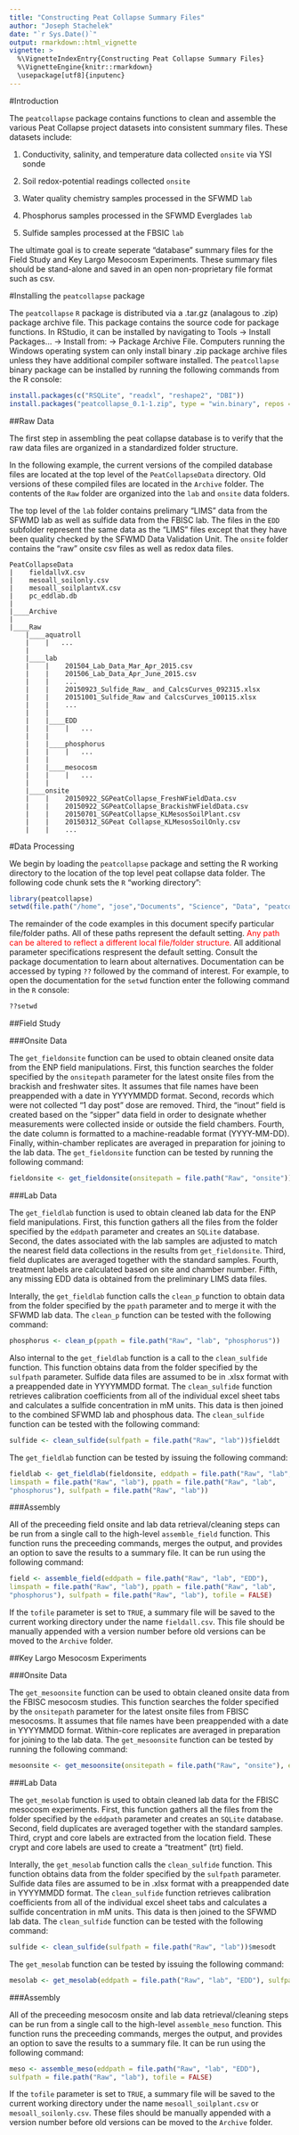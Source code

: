 ```yaml
---
title: "Constructing Peat Collapse Summary Files"
author: "Joseph Stachelek"
date: "`r Sys.Date()`"
output: rmarkdown::html_vignette
vignette: >
  %\VignetteIndexEntry{Constructing Peat Collapse Summary Files}
  %\VignetteEngine{knitr::rmarkdown}
  \usepackage[utf8]{inputenc}
---
```


#Introduction

The `peatcollapse` package contains functions to clean and assemble the various Peat Collapse project datasets into consistent summary files. These datasets include:

1. Conductivity, salinity, and temperature data collected `onsite` via YSI sonde 

2. Soil redox-potential readings collected `onsite`

3. Water quality chemistry samples processed in the SFWMD `lab`

4. Phosphorus samples processed in the SFWMD Everglades `lab`

5. Sulfide samples processed at the FBSIC `lab`

The ultimate goal is to create seperate "database" summary files for the Field Study and Key Largo Mesocosm Experiments. These summary files should be stand-alone and saved in an open non-proprietary file format such as csv. 


#Installing the `peatcollapse` package

The `peatcollapse` `R` package is distributed via a .tar.gz (analagous to .zip) package archive file. This package contains the source code for package functions. In RStudio, it can be installed by navigating to Tools -> Install Packages... -> Install from: -> Package Archive File. Computers running the Windows operating system can only install binary .zip package archive files unless they have additional compiler software installed. The `peatcollapse` binary package can be installed by running the following commands from the R console:

```r
install.packages(c("RSQLite", "readxl", "reshape2", "DBI"))
install.packages("peatcollapse_0.1-1.zip", type = "win.binary", repos = NULL)
```

##Raw Data

The first step in assembling the peat collapse database is to verify that the raw data files are organized in a standardized folder structure.

In the following example, the current versions of the compiled database files are located at the top level of the `PeatCollapseData` directory. Old versions of these compiled files are located in the `Archive` folder. The contents of the `Raw` folder are organized into the `lab` and `onsite` data folders. 

The top level of the `lab` folder contains prelimary "LIMS" data from the SFWMD lab as well as sulfide data from the FBISC lab. The files in the `EDD` subfolder represent the same data as the "LIMS" files except that they have been quality checked by the SFWMD Data Validation Unit. The `onsite` folder contains the "raw" onsite csv files as well as redox data files.

```
PeatCollapseData
|    fieldallvX.csv
|    mesoall_soilonly.csv
|    mesoall_soilplantvX.csv
|    pc_eddlab.db
|
|____Archive
|
|____Raw
    |____aquatroll
    |    |   ...
    |
    |____lab
    |    |    201504_Lab_Data_Mar_Apr_2015.csv
    |    |    201506_Lab_Data_Apr_June_2015.csv
    |    |    ...
    |    |    20150923_Sulfide_Raw_ and_CalcsCurves_092315.xlsx
    |    |    20151001_Sulfide_Raw and CalcsCurves_100115.xlsx
    |    |    ...
    |    |
    |    |____EDD
    |    |    |   ...
    |    |    
    |    |____phosphorus
    |    |    |   ...
    |    |
    |    |____mesocosm
    |    |    |   ...
    |    |
    |____onsite
    |    |    20150922_SGPeatCollapse_FreshWFieldData.csv
    |    |    20150922_SGPeatCollapse_BrackishWFieldData.csv
    |    |    20150701_SGPeatCollapse_KLMesosSoilPlant.csv
    |    |    20150312_SGPeat Collapse_KLMesosSoilOnly.csv
    |    |    ...

```

#Data Processing

We begin by loading the `peatcollapse` package and setting the R working directory to the location of the top level peat collapse data folder. The following code chunk sets the `R` "working directory":

```r
library(peatcollapse)
setwd(file.path("/home", "jose","Documents", "Science", "Data", "peatcollapse"))
```

The remainder of the code examples in this document specify particular file/folder paths. All of these paths represent the default setting. <span style="color:red;">Any path can be altered to reflect a different local file/folder structure.</span> All additional parameter specifications respresent the default setting. Consult the package documentation to learn about alternatives. Documentation can be accessed by typing `??` followed by the command of interest. For example, to open the documentation for the `setwd` function enter the following command in the `R` console:

```r
??setwd
```

##Field Study

###Onsite Data

The `get_fieldonsite` function can be used to obtain cleaned onsite data from the ENP field manipulations. First, this function searches the folder specified by the `onsitepath` parameter for the latest onsite files from the brackish and freshwater sites. It assumes that file names have been preappended with a date in YYYYMMDD format. Second, records which were not collected "1 day post" dose are removed. Third, the "inout" field is created based on the "sipper" data field in order to designate whether measurements were collected inside or outside the field chambers. Fourth, the date column is formatted to a machine-readable format (YYYY-MM-DD). Finally, within-chamber replicates are averaged in preparation for joining to the lab data. The `get_fieldonsite` function can be tested by running the following command:

```r
fieldonsite <- get_fieldonsite(onsitepath = file.path("Raw", "onsite"))
```

###Lab Data

The `get_fieldlab` function is used to obtain cleaned lab data for the ENP field manipulations. First, this function gathers all the files from the folder specified by the `eddpath` parameter and creates an `SQLite` database. Second, the dates associated with the lab samples are adjusted to match the nearest field data collections in the results from `get_fieldonsite`. Third, field duplicates are averaged together with the standard samples. Fourth, treatment labels are calculated based on site and chamber number. Fifth, any missing EDD data is obtained from the preliminary LIMS data files. 

Interally, the `get_fieldlab` function calls the `clean_p` function to obtain data from the folder specified by the `ppath` parameter and to merge it with the SFWMD lab data. The `clean_p` function can be tested with the following command:

```r
phosphorus <- clean_p(ppath = file.path("Raw", "lab", "phosphorus"))
```

Also internal to the `get_fieldlab` function is a call to the `clean_sulfide` function. This function obtains data from the folder specified by the `sulfpath` parameter. Sulfide data files are assumed to be in .xlsx format with a preappended date in YYYYMMDD format. The `clean_sulfide` function retrieves calibration coefficients from all of the individual excel sheet tabs and calculates a sulfide concentration in mM units. This data is then joined to the combined SFWMD lab and phosphous data. The `clean_sulfide` function can be tested with the following command:

```r
sulfide <- clean_sulfide(sulfpath = file.path("Raw", "lab"))$fielddt
```

The `get_fieldlab` function can be tested by issuing the following command:

```r
fieldlab <- get_fieldlab(fieldonsite, eddpath = file.path("Raw", "lab", "EDD"),
limspath = file.path("Raw", "lab"), ppath = file.path("Raw", "lab",
"phosphorus"), sulfpath = file.path("Raw", "lab"))
```

###Assembly

All of the preceeding field onsite and lab data retrieval/cleaning steps can be run from a single call to the high-level `assemble_field` function. This function runs the preceeding commands, merges the output, and provides an option to save the results to a summary file. It can be run using the following command:

```r
field <- assemble_field(eddpath = file.path("Raw", "lab", "EDD"),
limspath = file.path("Raw", "lab"), ppath = file.path("Raw", "lab",
"phosphorus"), sulfpath = file.path("Raw", "lab"), tofile = FALSE)
```

If the `tofile` parameter is set to `TRUE`, a summary file will be saved to the current working directory under the name `fieldall.csv`. This file should be manually appended with a version number before old versions can be moved to the `Archive` folder.

##Key Largo Mesocosm Experiments

###Onsite Data

The `get_mesoonsite` function can be used to obtain cleaned onsite data from the FBISC mesocosm studies. This function searches the folder specified by the `onsitepath` parameter for the latest onsite files from FBISC mesocosms. It assumes that file names have been preappended with a date in YYYYMMDD format.
Within-core replicates are averaged in preparation for joining to the lab data. The `get_mesoonsite` function can be tested by running the following command:

```r
mesoonsite <- get_mesoonsite(onsitepath = file.path("Raw", "onsite"), experiment = "SoilPlant")
```

###Lab Data

The `get_mesolab` function is used to obtain cleaned lab data for the FBISC mesocosm experiments. First, this function gathers all the files from the folder specified by the `eddpath` parameter and creates an `SQLite` database. Second, field duplicates are averaged together with the standard samples. Third, crypt and core labels are extracted from the location field. These crypt and core labels are used to create a "treatment" (trt) field. 

Interally, the `get_mesolab` function calls the `clean_sulfide` function. This function obtains data from the folder specified by the `sulfpath` parameter. Sulfide data files are assumed to be in .xlsx format with a preappended date in YYYYMMDD format. The `clean_sulfide` function retrieves calibration coefficients from all of the individual excel sheet tabs and calculates a sulfide concentration in mM units. This data is then joined to the SFWMD lab data. The `clean_sulfide` function can be tested with the following command:

```r
sulfide <- clean_sulfide(sulfpath = file.path("Raw", "lab"))$mesodt
```

The `get_mesolab` function can be tested by issuing the following command:

```r
mesolab <- get_mesolab(eddpath = file.path("Raw", "lab", "EDD"), sulfpath = file.path("Raw", "lab"))
```

###Assembly

All of the preceeding mesocosm onsite and lab data retrieval/cleaning steps can be run from a single call to the high-level `assemble_meso` function. This function runs the preceeding commands, merges the output, and provides an option to save the results to a summary file. It can be run using the following command:

```r
meso <- assemble_meso(eddpath = file.path("Raw", "lab", "EDD"),
sulfpath = file.path("Raw", "lab"), tofile = FALSE)
```

If the `tofile` parameter is set to `TRUE`, a summary file will be saved to the current working directory under the name `mesoall_soilplant.csv` or `mesoall_soilonly.csv`. These files should be manually appended with a version number before old versions can be moved to the `Archive` folder.

